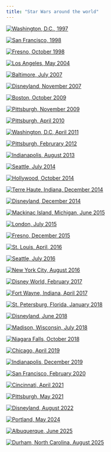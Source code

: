 ```yaml
---
title: "Star Wars around the world"
---
```


::: {layout-ncol="2"}
[![Washington, D.C., 1997](./photos/01-smithsonian.jpg)](./photos/01-smithsonian.jpg)

[![San Francisco, 1998](./photos/02-sfmayhew.jpg)](./photos/02-sfmayhew.jpg)

[![Fresno, October 1998](./photos/03-fresno.jpg)](./photos/03-fresno.jpg)

[![Los Angeles, May 2004](./photos/04-e3.jpg)](./photos/04-e3.jpg)

[![Baltimore, July 2007](./photos/05-baltimore.jpg)](./photos/05-baltimore.jpg)

[![Disneyland, November 2007](./photos/06-disneyland.jpg)](./photos/06-disneyland.jpg)

[![Boston, October 2009](./photos/07-boston.jpg)](./photos/07-boston.jpg)

[![Pittsburgh, November 2009](./photos/08-concert.jpg)](./photos/08-concert.jpg)

[![Pittsburgh, April 2010](./photos/09-sciencecenter.jpg)](./photos/09-sciencecenter.jpg)

[![Washington, D.C, April 2011](./photos/10-smithsonian2011.jpg)](./photos/10-smithsonian2011.jpg)

[![Pittsburgh, Februrary 2012](./photos/11-episodei3d.jpg)](./photos/11-episodei3d.jpg)

[![Indianapolis, August 2013](./photos/12-indy.jpg)](./photos/12-indy.jpg)

[![Seattle, July 2014](./photos/13-seattle.jpg)](./photos/13-seattle.jpg)

[![Hollywood, October 2014](./photos/14-hollywood.jpg)](./photos/14-hollywood.jpg)

[![Terre Haute, Indiana, December 2014](./photos/15-terrehaute.jpg)](./photos/15-terrehaute.jpg)

[![Disneyland, December 2014](./photos/16-disneyland2014.jpg)](./photos/16-disneyland2014.jpg)

[![Mackinac Island, Michigan, June 2015](./photos/17-mackinac.jpg)](./photos/17-mackinac.jpg)

[![London, July 2015](./photos/18-london.jpg)](./photos/18-london.jpg)

[![Fresno, December 2015](./photos/19-fresnoTFA.jpg)](./photos/19-fresnoTFA.jpg)

[![St. Louis, April, 2016](./photos/20-stlouis.jpg)](./photos/20-stlouis.jpg)

[![Seattle, July 2016](./photos/21-seattle.jpg)](./photos/21-seattle.jpg)

[![New York City, August 2016](./photos/22-nyc.jpg)](./photos/22-nyc.jpg)

[![Disney World, February 2017](./photos/23-disneyworld17.jpg)](./photos/23-disneyworld17.jpg)

[![Fort Wayne, Indiana, April 2017](./photos/24-ftwayne.jpg)](./photos/24-ftwayne.jpg)

[![St. Petersburg, Florida, January 2018](./photos/25-stpetersburg.jpg)](./photos/25-stpetersburg.jpg)

[![Disneyland, June 2018](./photos/26-disneyland2018.jpg)](./photos/26-disneyland2018.jpg)

[![Madison, Wisconsin, July 2018](./photos/27-madison.jpg)](./photos/27-madison.jpg)

[![Niagara Falls, October 2018](./photos/28-niagara.jpg)](./photos/28-niagara.jpg)

[![Chicago, April 2019](./photos/29-chicago.jpg)](./photos/29-chicago.jpg)

[![Indianapolis, December 2019](./photos/30-indy2019.jpg)](./photos/30-indy2019.jpg)

[![San Francisco, February 2020](./photos/31-lucasfilm.jpg)](./photos/31-lucasfilm.jpg)

[![Cincinnati, April 2021](./photos/32-cincinnati.jpg)](./photos/32-cincinnati.jpg)

[![Pittsburgh, May 2021](./photos/33-pittsburgh21.jpg)](./photos/33-pittsburgh21.jpg)

[![Disneyland, August 2022](./photos/34-disneyland22.jpeg)](./photos/34-disneyland22.jpeg)

[![Portland, May 2024](./photos/35-portland.jpeg)](./photos/35-portland.jpeg)

[![Albuquerque, June 2025](./photos/36-abq.jpg)](./photos/36-abq.jpg)

[![Durham, North Carolina, August 2025](./photos/37-durham.jpg)](./photos/37-durham.jpg)
:::
